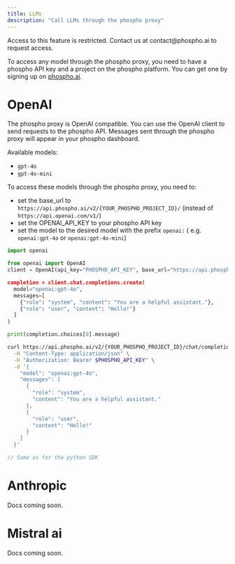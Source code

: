 ```yaml
---
title: LLMs
description: "Call LLMs through the phospho proxy"
---
```


<Note>
  Access to this feature is restricted. Contact us at contact@phospho.ai to
  request access.
</Note>

To access any model through the phospho proxy, you need to have a phospho API key and a project on the phospho platform. You can get one by signing up on [phospho.ai](https://platform.phospho.ai).

# OpenAI

The phospho proxy is OpenAI compatible. You can use the OpenAI client to send requests to the phospho API. Messages sent through the phospho proxy will appear in your phospho dashboard.

Available models:

- `gpt-4o`
- `gpt-4o-mini`

To access these models through the phospho proxy, you need to:

- set the base_url to `https://api.phospho.ai/v2/{YOUR_PHOSPHO_PROJECT_ID}/` (instead of `https://api.openai.com/v1/`)
- set the OPENAI_API_KEY to your phospho API key
- set the model to the desired model with the prefix `openai:` ( e.g. `openai:gpt-4o` or `openai:gpt-4o-mini`)

<CodeGroup>

```python openai python sdk
import openai

from openai import OpenAI
client = OpenAI(api_key="PHOSPHO_API_KEY", base_url="https://api.phospho.ai/v2/{YOUR_PHOSPHO_PROJECT_ID}/"")

completion = client.chat.completions.create(
  model="openai:gpt-4o",
  messages=[
    {"role": "system", "content": "You are a helpful assistant."},
    {"role": "user", "content": "Hello!"}
  ]
)

print(completion.choices[0].message)

```

```bash curl
curl https://api.phospho.ai/v2/{YOUR_PHOSPHO_PROJECT_ID}/chat/completions \
  -H "Content-Type: application/json" \
  -H "Authorization: Bearer $PHOSPHO_API_KEY" \
  -d '{
    "model": "openai:gpt-4o",
    "messages": [
      {
        "role": "system",
        "content": "You are a helpful assistant."
      },
      {
        "role": "user",
        "content": "Hello!"
      }
    ]
  }'
```

```javascript openai javascript sdk
// Same as for the python SDK
```

</CodeGroup>

# Anthropic

Docs coming soon.

# Mistral ai

Docs coming soon.
